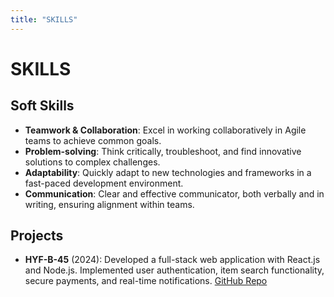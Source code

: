 ```yaml
---
title: "SKILLS"
---
```


<div className="prose mx-4 my-4">
    <h1 className="text-2xl font-bold text-gray-800">SKILLS</h1>
    <div className="my-4">
        <h2 className="text-xl font-semibold text-gray-700 mb-2">Soft Skills</h2>
        <ul className="list-disc list-inside text-gray-600">
            <li>
                <strong className="text-indigo-600">Teamwork & Collaboration</strong>:
                Excel in working collaboratively in Agile teams to achieve common goals.
            </li>
            <li>
                <strong className="text-indigo-600">Problem-solving</strong>:
                Think critically, troubleshoot, and find innovative solutions to complex challenges.
            </li>
            <li>
                <strong className="text-indigo-600">Adaptability</strong>:
                Quickly adapt to new technologies and frameworks in a fast-paced development environment.
            </li>
            <li>
                <strong className="text-indigo-600">Communication</strong>:
                Clear and effective communicator, both verbally and in writing, ensuring alignment within teams.
            </li>
        </ul>
    </div>
</div>
<div className="my-6">
    <h2 className="text-xl font-semibold text-gray-700 mb-2">Projects</h2>
    <ul className="list-disc list-inside ml-6 space-y-2 text-lg text-gray-600">
        <li>
            <strong>HYF-B-45</strong> (2024): Developed a full-stack web application with React.js and Node.js.
            Implemented user authentication, item search functionality, secure payments, and real-time notifications.
            <a href="https://github.com/29Kumait/HYF-B-45.git" className="border-b-4 border-[#FF7A9A] text-[#FF507A]">GitHub
                Repo</a>
        </li>
    </ul>
</div>
